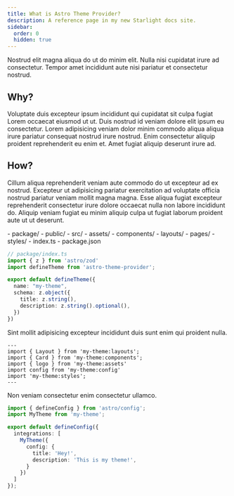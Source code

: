 ```yaml
---
title: What is Astro Theme Provider?
description: A reference page in my new Starlight docs site.
sidebar:
  order: 0
  hidden: true
---
```


Nostrud elit magna aliqua do ut do minim elit. Nulla nisi cupidatat irure ad consectetur. Tempor amet incididunt aute nisi pariatur et consectetur nostrud.

## Why?

Voluptate duis excepteur ipsum incididunt qui cupidatat sit culpa fugiat Lorem occaecat eiusmod ut ut. Duis nostrud id veniam dolore elit ipsum eu consectetur. Lorem adipisicing veniam dolor minim commodo aliqua aliqua irure pariatur consequat nostrud irure nostrud. Enim consectetur aliquip proident reprehenderit eu enim et. Amet fugiat aliquip deserunt irure ad.

## How?

Cillum aliqua reprehenderit veniam aute commodo do ut excepteur ad ex nostrud. Excepteur ut adipisicing pariatur exercitation ad voluptate officia nostrud pariatur veniam mollit magna magna. Esse aliqua fugiat excepteur reprehenderit consectetur irure dolore occaecat nulla non labore incididunt do. Aliquip veniam fugiat eu minim aliquip culpa ut fugiat laborum proident aute ut ut deserunt.

<FileTree>
- package/
  - public/
  - src/
    - assets/
    - components/
    - layouts/
    - pages/
    - styles/
  - index.ts
  - package.json
</FileTree>

```ts
// package/index.ts
import { z } from 'astro/zod'
import defineTheme from 'astro-theme-provider';

export default defineTheme({
  name: "my-theme",
  schema: z.object({
    title: z.string(),
    description: z.string().optional(),
  })
})
```

Sint mollit adipisicing excepteur incididunt duis sunt enim qui proident nulla.

```tsx
---
import { Layout } from 'my-theme:layouts';
import { Card } from 'my-theme:components';
import { logo } from 'my-theme:assets'
import config from 'my-theme:config'
import 'my-theme:styles';
---
```

Non veniam consectetur enim consectetur ullamco.

```ts
import { defineConfig } from 'astro/config';
import MyTheme from 'my-theme';

export default defineConfig({
  integrations: [
    MyTheme({
      config: {
        title: 'Hey!',
        description: 'This is my theme!',
      }
    })
  ]
});
```

